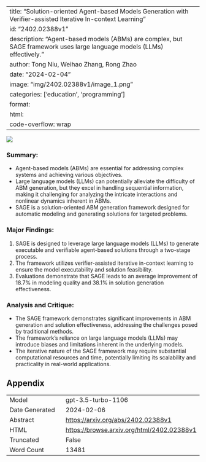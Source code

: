 
---
title: "Solution-oriented Agent-based Models Generation with Verifier-assisted Iterative In-context Learning"
id: "2402.02388v1"
description: "Agent-based models (ABMs) are complex, but SAGE framework uses large language models (LLMs) effectively."
author: Tong Niu, Weihao Zhang, Rong Zhao
date: "2024-02-04"
image: "img/2402.02388v1/image_1.png"
categories: ['education', 'programming']
format:
  html:
    code-overflow: wrap
---

![](img/2402.02388v1/image_1.png)

### **Summary:**
- Agent-based models (ABMs) are essential for addressing complex systems and achieving various objectives.
- Large language models (LLMs) can potentially alleviate the difficulty of ABM generation, but they excel in handling sequential information, making it challenging for analyzing the intricate interactions and nonlinear dynamics inherent in ABMs.
- SAGE is a solution-oriented ABM generation framework designed for automatic modeling and generating solutions for targeted problems.

### **Major Findings:**
1. SAGE is designed to leverage large language models (LLMs) to generate executable and verifiable agent-based solutions through a two-stage process.
2. The framework utilizes verifier-assisted iterative in-context learning to ensure the model executability and solution feasibility.
3. Evaluations demonstrate that SAGE leads to an average improvement of 18.7% in modeling quality and 38.1% in solution generation effectiveness.

### **Analysis and Critique:**
- The SAGE framework demonstrates significant improvements in ABM generation and solution effectiveness, addressing the challenges posed by traditional methods.
- The framework's reliance on large language models (LLMs) may introduce biases and limitations inherent in the underlying models.
- The iterative nature of the SAGE framework may require substantial computational resources and time, potentially limiting its scalability and practicality in real-world applications.

## Appendix

|          |          |
|----------|----------|
| Model     | gpt-3.5-turbo-1106       |
| Date Generated     | 2024-02-06       |
| Abstract | [https://arxiv.org/abs/2402.02388v1](https://arxiv.org/abs/2402.02388v1)        |
| HTML     | [https://browse.arxiv.org/html/2402.02388v1](https://browse.arxiv.org/html/2402.02388v1)       |
| Truncated       | False       |
| Word Count       | 13481       |